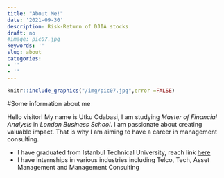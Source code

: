 ```yaml
---
title: "About Me!"
date: '2021-09-30'
description: Risk-Return of DJIA stocks
draft: no
#image: pic07.jpg
keywords: ''
slug: about
categories:
- ''
- ''
---
```

  
  
  
  
```r
knitr::include_graphics("/img/pic07.jpg",error =FALSE) 
```

#Some information about me

Hello visitor! My name is Utku Odabasi, I am studying *Master of Financial Analysis* in *London Business School*. I am passionate about creating valuable impact. That is why I am aiming to have a career in management consulting.

* I have graduated from Istanbul Technical University, reach link [here](https://www.itu.edu.tr/en/homepage)
* I have internships in various industries including Telco, Tech, Asset Management and Management Consulting

